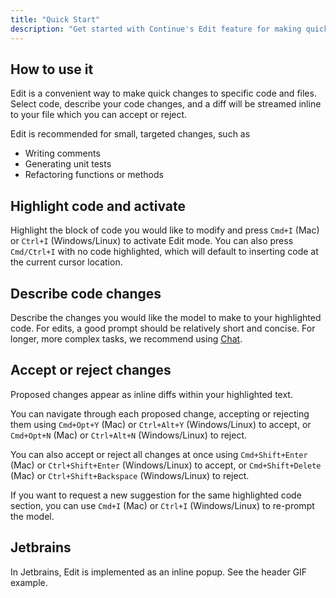 ```yaml
---
title: "Quick Start"
description: "Get started with Continue's Edit feature for making quick, targeted code changes directly in your file using AI suggestions, with keyboard shortcuts for accepting or rejecting modifications"
---
```


## How to use it

Edit is a convenient way to make quick changes to specific code and files. Select code, describe your code changes, and a diff will be streamed inline to your file which you can accept or reject.

Edit is recommended for small, targeted changes, such as

- Writing comments
- Generating unit tests
- Refactoring functions or methods

## Highlight code and activate

Highlight the block of code you would like to modify and press `Cmd+I` (Mac) or `Ctrl+I` (Windows/Linux) to activate Edit mode. You can also press `Cmd/Ctrl+I` with no code highlighted, which will default to inserting code at the current cursor location.

## Describe code changes

Describe the changes you would like the model to make to your highlighted code. For edits, a good prompt should be relatively short and concise. For longer, more complex tasks, we recommend using [Chat](/features/chat/quick-start).

## Accept or reject changes

Proposed changes appear as inline diffs within your highlighted text.

You can navigate through each proposed change, accepting or rejecting them using `Cmd+Opt+Y` (Mac) or `Ctrl+Alt+Y` (Windows/Linux) to accept, or `Cmd+Opt+N` (Mac) or `Ctrl+Alt+N` (Windows/Linux) to reject.

You can also accept or reject all changes at once using `Cmd+Shift+Enter` (Mac) or `Ctrl+Shift+Enter` (Windows/Linux) to accept, or `Cmd+Shift+Delete` (Mac) or `Ctrl+Shift+Backspace` (Windows/Linux) to reject.

If you want to request a new suggestion for the same highlighted code section, you can use `Cmd+I` (Mac) or `Ctrl+I` (Windows/Linux) to re-prompt the model.


## Jetbrains

In Jetbrains, Edit is implemented as an inline popup. See the header GIF example.